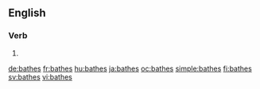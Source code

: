 ==English==

===Verb===
{{head|en}}

# {{en-third-person singular of|bathe}}

[[de:bathes]]
[[fr:bathes]]
[[hu:bathes]]
[[ja:bathes]]
[[oc:bathes]]
[[simple:bathes]]
[[fi:bathes]]
[[sv:bathes]]
[[vi:bathes]]